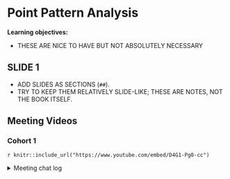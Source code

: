 # Point Pattern Analysis

**Learning objectives:**

- THESE ARE NICE TO HAVE BUT NOT ABSOLUTELY NECESSARY

## SLIDE 1 {-}

- ADD SLIDES AS SECTIONS (`##`).
- TRY TO KEEP THEM RELATIVELY SLIDE-LIKE; THESE ARE NOTES, NOT THE BOOK ITSELF.

## Meeting Videos {-}

### Cohort 1 {-}

`r knitr::include_url("https://www.youtube.com/embed/D4G1-Pg0-cc")`

<details>
<summary> Meeting chat log </summary>

```
00:09:39	Keuntae Kim:	start
00:15:42	Keuntae Kim:	https://www.amazon.com/Spatial-Point-Patterns-Applications-Interdisciplinary/dp/1482210207/ref=sr_1_5?crid=16KIOMXVHZ3RG&keywords=spatial+point+analysis&qid=1691248125&sprefix=spatial+point+analysis%2Caps%2C107&sr=8-5&ufe=app_do%3Aamzn1.fos.006c50ae-5d4c-4777-9bc0-4513d670b6bc
00:18:25	Federica Gazzelloni:	Interesting
00:18:41	Federica Gazzelloni:	Extra resource: https://bookdown.org/lexcomber/brunsdoncomber2e/
00:51:41	Keuntae Kim:	https://www.tandfonline.com/doi/full/10.1080/10511482.2020.1838598
00:52:42	Federica Gazzelloni:	stop
```
</details>
